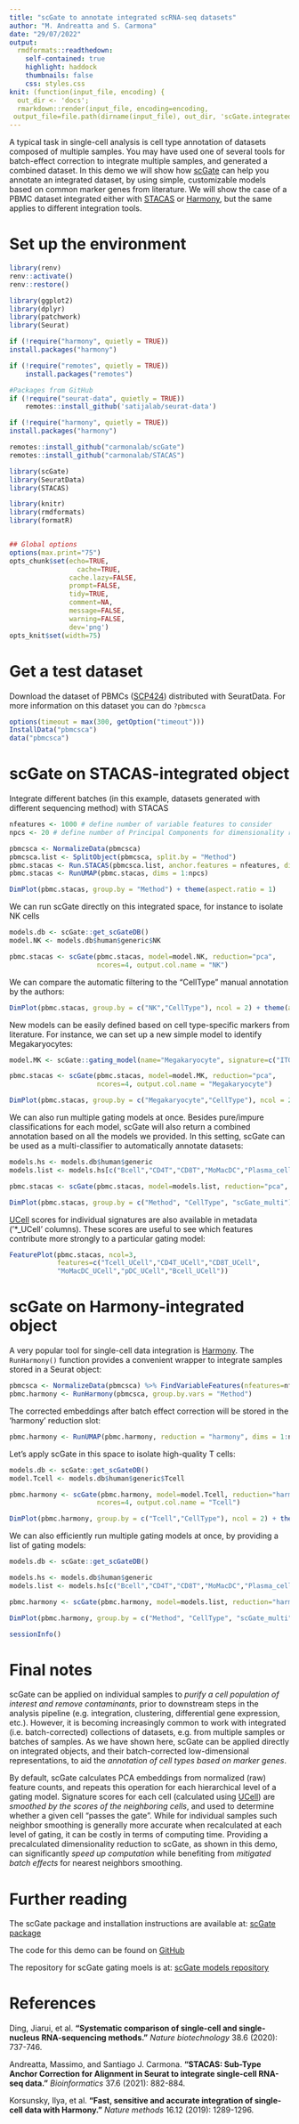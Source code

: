 ```yaml
---
title: "scGate to annotate integrated scRNA-seq datasets"
author: "M. Andreatta and S. Carmona"
date: "29/07/2022"
output:
  rmdformats::readthedown:
    self-contained: true
    highlight: haddock
    thumbnails: false
    css: styles.css
knit: (function(input_file, encoding) {
  out_dir <- 'docs';
  rmarkdown::render(input_file, encoding=encoding,
 output_file=file.path(dirname(input_file), out_dir, 'scGate.integrated.html'))})
---
```


A typical task in single-cell analysis is cell type annotation of datasets composed of multiple samples. You may have used one of several tools for batch-effect correction to integrate multiple samples, and generated a combined dataset. In this demo we will show how [scGate](https://github.com/carmonalab/scGate) can help you annotate an integrated dataset, by using simple, customizable models based on common marker genes from literature. We will show the case of a PBMC dataset integrated either with [STACAS](https://github.com/carmonalab/STACAS) or [Harmony](https://github.com/immunogenomics/harmony), but the same applies to different integration tools.

# Set up the environment

```r
library(renv)
renv::activate()
renv::restore()

library(ggplot2)
library(dplyr)
library(patchwork)
library(Seurat)

if (!require("harmony", quietly = TRUE))
install.packages("harmony")

if (!require("remotes", quietly = TRUE))
    install.packages("remotes")

#Packages from GitHub
if (!require("seurat-data", quietly = TRUE))
    remotes::install_github('satijalab/seurat-data')

if (!require("harmony", quietly = TRUE))
install.packages("harmony")

remotes::install_github("carmonalab/scGate")
remotes::install_github("carmonalab/STACAS")

library(scGate)
library(SeuratData)
library(STACAS)
```


```r
library(knitr)
library(rmdformats)
library(formatR)


## Global options
options(max.print="75")
opts_chunk$set(echo=TRUE,
	             cache=TRUE,
               cache.lazy=FALSE,
               prompt=FALSE,
               tidy=TRUE,
               comment=NA,
               message=FALSE,
               warning=FALSE,
               dev='png')
opts_knit$set(width=75)

```

# Get a test dataset

Download the dataset of PBMCs ([SCP424](https://singlecell.broadinstitute.org/single_cell/study/SCP424/single-cell-comparison-pbmc-data#/)) distributed with SeuratData. For more information on this dataset you can do `?pbmcsca`

```r
options(timeout = max(300, getOption("timeout")))
InstallData("pbmcsca")
data("pbmcsca")

```


# scGate on STACAS-integrated object

Integrate different batches (in this example, datasets generated with different sequencing method) with STACAS
```r

nfeatures <- 1000 # define number of variable features to consider
npcs <- 20 # define number of Principal Components for dimensionality reduction

pbmcsca <- NormalizeData(pbmcsca) 
pbmcsca.list <- SplitObject(pbmcsca, split.by = "Method") 
pbmc.stacas <- Run.STACAS(pbmcsca.list, anchor.features = nfeatures, dims = 1:npcs)
pbmc.stacas <- RunUMAP(pbmc.stacas, dims = 1:npcs)
```

```r
DimPlot(pbmc.stacas, group.by = "Method") + theme(aspect.ratio = 1)
```

We can run scGate directly on this integrated space, for instance to isolate NK cells
```r
models.db <- scGate::get_scGateDB()
model.NK <- models.db$human$generic$NK

pbmc.stacas <- scGate(pbmc.stacas, model=model.NK, reduction="pca", 
                      ncores=4, output.col.name = "NK")
```

We can compare the automatic filtering to the "CellType" manual annotation by the authors:
```r
DimPlot(pbmc.stacas, group.by = c("NK","CellType"), ncol = 2) + theme(aspect.ratio = 1)
```

New models can be easily defined based on cell type-specific markers from literature. For instance, we can set up a new simple model to identify Megakaryocytes:
```r
model.MK <- scGate::gating_model(name="Megakaryocyte", signature=c("ITGA2B","PF4","PPBP"))

pbmc.stacas <- scGate(pbmc.stacas, model=model.MK, reduction="pca",
                      ncores=4, output.col.name = "Megakaryocyte")
```

```r
DimPlot(pbmc.stacas, group.by = c("Megakaryocyte","CellType"), ncol = 2) + theme(aspect.ratio = 1)
```

We can also run multiple gating models at once. Besides pure/impure classifications for each model, scGate will also return a combined annotation based on all the models we provided. In this setting, scGate can be used as a multi-classifier to automatically annotate datasets:
```r
models.hs <- models.db$human$generic
models.list <- models.hs[c("Bcell","CD4T","CD8T","MoMacDC","Plasma_cell","NK","Erythrocyte","Megakaryocyte")]

pbmc.stacas <- scGate(pbmc.stacas, model=models.list, reduction="pca", ncores=4)
```

```r
DimPlot(pbmc.stacas, group.by = c("Method", "CellType", "scGate_multi"), ncol = 3) + theme(aspect.ratio = 1)
```

[UCell](https://github.com/carmonalab/UCell) scores for individual signatures are also available in metadata ('*_UCell' columns). These scores are useful to see which features contribute more strongly to a particular gating model:
```r
FeaturePlot(pbmc.stacas, ncol=3,
            features=c("Tcell_UCell","CD4T_UCell","CD8T_UCell",
            "MoMacDC_UCell","pDC_UCell","Bcell_UCell"))
```

# scGate on Harmony-integrated object

A very popular tool for single-cell data integration is [Harmony](https://github.com/immunogenomics/harmony). The `RunHarmony()` function provides a convenient wrapper to integrate samples stored in a Seurat object:

```r
pbmcsca <- NormalizeData(pbmcsca) %>% FindVariableFeatures(nfeatures=nfeatures) %>% ScaleData() %>% RunPCA(npcs=npcs)
pbmc.harmony <- RunHarmony(pbmcsca, group.by.vars = "Method")
```

The corrected embeddings after batch effect correction will be stored in the 'harmony' reduction slot:
```r
pbmc.harmony <- RunUMAP(pbmc.harmony, reduction = "harmony", dims = 1:npcs)
```

Let's apply scGate in this space to isolate high-quality T cells:
```r
models.db <- scGate::get_scGateDB()
model.Tcell <- models.db$human$generic$Tcell

pbmc.harmony <- scGate(pbmc.harmony, model=model.Tcell, reduction="harmony", 
                      ncores=4, output.col.name = "Tcell")
```

```r
DimPlot(pbmc.harmony, group.by = c("Tcell","CellType"), ncol = 2) + theme(aspect.ratio = 1)
```

We can also efficiently run multiple gating models at once, by providing a list of gating models:

```r
models.db <- scGate::get_scGateDB()

models.hs <- models.db$human$generic
models.list <- models.hs[c("Bcell","CD4T","CD8T","MoMacDC","Plasma_cell","NK","Erythrocyte","Megakaryocyte")]

pbmc.harmony <- scGate(pbmc.harmony, model=models.list, reduction="harmony", ncores=4)
```

```r
DimPlot(pbmc.harmony, group.by = c("Method", "CellType", "scGate_multi"), ncol = 3) + theme(aspect.ratio = 1)
```

```r
sessionInfo()
```


# Final notes

scGate can be applied on individual samples to *purify a cell population of interest and remove contaminants*, prior to downstream steps in the analysis pipeline (e.g. integration, clustering, differential gene expression, etc.). However, it is becoming increasingly common to work with integrated (i.e. batch-corrected) collections of datasets, e.g. from multiple samples or batches of samples. 
As we have shown here, scGate can be applied directly on integrated objects, and their batch-corrected low-dimensional representations, to aid the *annotation of cell types based on marker genes*.

By default, scGate calculates PCA embeddings from normalized (raw) feature counts, and repeats this operation for each hierarchical level of a gating model. Signature scores for each cell (calculated using [UCell](https://bioconductor.org/packages/release/bioc/html/UCell.html)) are *smoothed by the scores of the neighboring cells*, and used to determine whether a given cell "passes the gate". While for individual samples such neighbor smoothing is generally more accurate when recalculated at each level of gating, it can be costly in terms of computing time. Providing a precalculated dimensionality reduction to scGate, as shown in this demo, can significantly *speed up computation* while benefiting from *mitigated batch effects* for nearest neighbors smoothing.

# Further reading

The scGate package and installation instructions are available at: [scGate package](https://github.com/carmonalab/scGate)

The code for this demo can be found on [GitHub](https://github.com/carmonalab/scGate.demo)

The repository for scGate gating moels is at: [scGate models repository](https://github.com/carmonalab/scGate_models)

# References

Ding, Jiarui, et al. **"Systematic comparison of single-cell and single-nucleus RNA-sequencing methods."** *Nature biotechnology* 38.6 (2020): 737-746.

Andreatta, Massimo, and Santiago J. Carmona. **"STACAS: Sub-Type Anchor Correction for Alignment in Seurat to integrate single-cell RNA-seq data."** *Bioinformatics* 37.6 (2021): 882-884.

Korsunsky, Ilya, et al. **"Fast, sensitive and accurate integration of single-cell data with Harmony."** *Nature methods* 16.12 (2019): 1289-1296.
